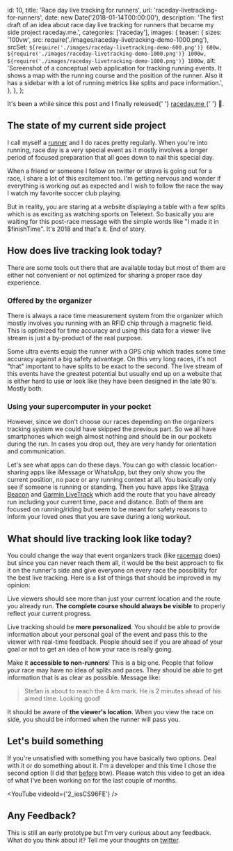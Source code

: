   id: 10,
  title: 'Race day live tracking for runners',
  url: 'raceday-livetracking-for-runners',
  date: new Date('2018-01-14T00:00:00'),
  description:
    'The first draft of an idea about race day live tracking for runners that became my side project raceday.me.',
  categories: ['raceday'],
  images: {
    teaser: {
      sizes: '100vw',
      src: require('./images/raceday-livetracking-demo-1000.png'),
      srcSet: `${require('./images/raceday-livetracking-demo-600.png')} 600w, ${require('./images/raceday-livetracking-demo-1000.png')} 1000w, ${require('./images/raceday-livetracking-demo-1800.png')} 1800w`,
      alt:
        'Screenshot of a conceptual web application for tracking running events. It shows a map with the running course and the position of the runner. Also it has a sidebar with a lot of running metrics like splits and pace information.',
    },
  },
};

<Updated in="January 2019">
  It's been a while since this post and I finally released{' '}
  <a href="https://raceday.me" target="_blank" rel="noopener">
    raceday.me
  </a>{' '}
  🎉.
</Updated>

## The state of my current side project

I call myself a [runner](running) and I do races pretty regularly. When you're into running, race day is a very special event as it mostly involves a longer period of focused preparation that all goes down to nail this special day.

When a friend or someone I follow on twitter or strava is going out for a race, I share a lot of this excitement too. I'm getting nervous and wonder if everything is working out as expected and I wish to follow the race the way I watch my favorite soccer club playing.

<!-- prettier-ignore -->
But in reality, you are staring at a website displaying a table with a few splits which is as exciting as watching sports on Teletext. So basically you are waiting for this post-race message with the simple words like "I made it in $finishTime". It's 2018 and that's it. End of story.

## How does live tracking look today?

There are some tools out there that are available today but most of them are either not convenient or not optimized for sharing a proper race day experience.

### Offered by the organizer

There is always a race time measurement system from the organizer which mostly involves you running with an RFID chip through a magnetic field. This is optimized for time accuracy and using this data for a viewer live stream is just a by-product of the real purpose.

Some ultra events equip the runner with a GPS chip which trades some time accuracy against a big safety advantage. On this very long races, it's not "that" important to have splits to be exact to the second. The live stream of this events have the greatest potential but usually end up on a website that is either hard to use or look like they have been designed in the late 90's. Mostly both.

### Using your supercomputer in your pocket

However, since we don't choose our races depending on the organizers tracking system we could have skipped the previous part. So we all have smartphones which weigh almost nothing and should be in our pockets during the run. In cases you drop out, they are very handy for orientation and communication.

Let's see what apps can do these days. You can go with classic location-sharing apps like iMessage or WhatsApp, but they only show you the current position, no pace or any running context at all. You basically only see if someone is running or standing. Then you have apps like [Strava Beacon](https://blog.strava.com/de/summit-beacon/) and [Garmin LiveTrack](https://www8.garmin.com/livetrack/) which add the route that you have already run including your current time, pace and distance. Both of them are focused on running/riding but seem to be meant for safety reasons to inform your loved ones that you are save during a long workout.

## What should live tracking look like today?

You could change the way that event organizers track (like [racemap](https://racemap.com) does) but since you can never reach them all, it would be the best approach to fix it on the runner's side and give everyone on every race the possibility for the best live tracking. Here is a list of things that should be improved in my opinion:

Live viewers should see more than just your current location and the route you already run. **The complete course should always be visible** to properly reflect your current progress.

Live tracking should be **more personalized**. You should be able to provide information about your personal goal of the event and pass this to the viewer with real-time feedback. People should see if you are ahead of your goal or not to get an idea of how your race is really going.

Make it **accessible to non-runners**! This is a big one. People that follow your race may have no idea of splits and paces. They should be able to get information that is as clear as possible. Message like:

> Stefan is about to reach the 4 km mark. He is 2 minutes ahead of his aimed time. Looking good!

It should be aware of **the viewer's location**. When you view the race on side, you should be informed when the runner will pass you.

## Let's build something

If you're unsatisfied with something you have basically two options. Deal with it or do something about it. I'm a developer and this time I chose the second option (I did that [before](runverter) btw). Please watch this video to get an idea of what I've been working on for the last couple of months.

<YouTube videoId={'2_iesCS96FE'} />

## Any Feedback?

This is still an early prototype but I'm very curious about any feedback. What do you think about it? Tell me your thoughts on [twitter](https://twitter.com/stefan_kracht).
